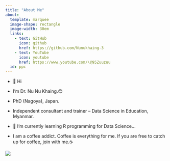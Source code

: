 ---
title: "About Me"
about: 
  template: marquee
  image-shape: rectangle 
  image-width: 30em 
  links: 
    - text: GitHub 
      icon: github 
      href: https://github.com/Nunukhaing-3 
    - text: YouTube 
      icon: youtube 
      href: https://www.youtube.com/\@95Zuuzuu 
  id: ppc 
---

::: {#ppc}
-   👋 Hi

-   I’m Dr. Nu Nu Khaing.😊

-   PhD (Nagoya), Japan.

-   Independent consultant and trainer – Data Science in Education, Myanmar.

-   🌱 I’m currently learning R programming for Data Science...

-   I am a coffee addict. Coffee is everything for me. If you are free to catch up for coffee, join with me.☕

![](coffee.G3.jpg){fig-align="center"}
:::
